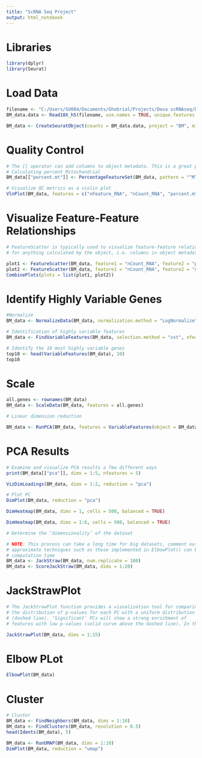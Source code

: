---
title: "ScRNA Seq Project"
output: html_notebook
---
<!--

This is an [R Markdown](http://rmarkdown.rstudio.com) Notebook. When you execute code within the notebook, the results appear beneath the code. 

Try executing this chunk by clicking the *Run* button within the chunk or by placing your cursor inside it and pressing *Ctrl+Shift+Enter*. 

Add a new chunk by clicking the *Insert Chunk* button on the toolbar or by pressing *Ctrl+Alt+I*.

When you save the notebook, an HTML file containing the code and output will be saved alongside it (click the *Preview* button or press *Ctrl+Shift+K* to preview the HTML file).

The preview shows you a rendered HTML copy of the contents of the editor. Consequently, unlike *Knit*, *Preview* does not run any R code chunks. Instead, the output of the chunk when it was last run in the editor is displayed.

--> 
# Libraries
```{r}
library(dplyr)
library(Seurat)
```


# Load Data
```{r}
filename <- "C:/Users/SU084/Documents/Ghobrial/Projects/Dexa scRNAseq/Data/GL1024BM_raw_feature_bc_matrix.h5"
BM_data.data <- Read10X_h5(filename, use.names = TRUE, unique.features = TRUE)

BM_data <- CreateSeuratObject(counts = BM_data.data, project = "BM", min.cells = 3, min.features = 200)

```

# Quality Control
```{r}
# The [[ operator can add columns to object metadata. This is a great place to stash QC stats
# Calculating percent Mitochondrial 
BM_data[["percent.mt"]] <- PercentageFeatureSet(BM_data, pattern = "^MT-")

# Visualize QC metrics as a violin plot
VlnPlot(BM_data, features = c("nFeature_RNA", "nCount_RNA", "percent.mt"), ncol = 4)

```

# Visualize Feature-Feature Relationships

```{r}
# FeatureScatter is typically used to visualize feature-feature relationships, but can be used
# for anything calculated by the object, i.e. columns in object metadata, PC scores etc.

plot1 <- FeatureScatter(BM_data, feature1 = "nCount_RNA", feature2 = "percent.mt")
plot2 <- FeatureScatter(BM_data, feature1 = "nCount_RNA", feature2 = "nFeature_RNA")
CombinePlots(plots = list(plot1, plot2))

```

# Identify Highly Variable Genes
```{r}
#Normalize
BM_data <- NormalizeData(BM_data, normalization.method = "LogNormalize", scale.factor = 10000)

# Identification of highly variable features
BM_data <- FindVariableFeatures(BM_data, selection.method = "vst", nfeatures = 2000)

# Identify the 10 most highly variable genes
top10 <- head(VariableFeatures(BM_data), 10)
top10

```

# Scale

```{r}
all.genes <- rownames(BM_data)
BM_data <- ScaleData(BM_data, features = all.genes)

# Linear dimension reduction

BM_data <- RunPCA(BM_data, features = VariableFeatures(object = BM_data))
```

# PCA Results
```{r}
# Examine and visualize PCA results a few different ways
print(BM_data[["pca"]], dims = 1:5, nfeatures = 5)

VizDimLoadings(BM_data, dims = 1:2, reduction = "pca")
```

```{r}
# Plot PC
DimPlot(BM_data, reduction = "pca")

DimHeatmap(BM_data, dims = 1, cells = 500, balanced = TRUE)

```

```{r}
DimHeatmap(BM_data, dims = 1:6, cells = 500, balanced = TRUE)

```


```{r}
# Determine the ‘dimensionality’ of the dataset

# NOTE: This process can take a long time for big datasets, comment out for expediency. More
# approximate techniques such as those implemented in ElbowPlot() can be used to reduce
# computation time
BM_data <- JackStraw(BM_data, num.replicate = 100)
BM_data <- ScoreJackStraw(BM_data, dims = 1:20)
```

# JackStrawPlot
```{r}
# The JackStrawPlot function provides a visualization tool for comparing \
# the distribution of p-values for each PC with a uniform distribution 
# (dashed line). ‘Significant’ PCs will show a strong enrichment of 
# features with low p-values (solid curve above the dashed line). In this # case it appears that there is a sharp drop-off in significance after the #first 10-12 PCs.

JackStrawPlot(BM_data, dims = 1:15)


```

# Elbow PLot
```{r}
ElbowPlot(BM_data)
```

# Cluster
```{r}
# Cluster 
BM_data <- FindNeighbors(BM_data, dims = 1:10)
BM_data <- FindClusters(BM_data, resolution = 0.5)
head(Idents(BM_data), 5)

BM_data <- RunUMAP(BM_data, dims = 1:10)
DimPlot(BM_data, reduction = "umap")
```


```{r}
```


```{r}
```

